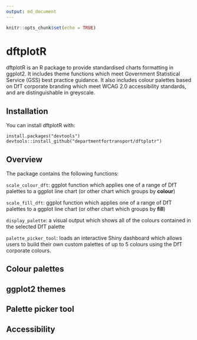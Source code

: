 ```yaml
---
output: md_document
---
```


```r
knitr::opts_chunk$set(echo = TRUE)
```
# dftplotR

dftplotR is an R package to provide standardised charts formatting in ggplot2. It includes theme functions which meet Government Statistical Service (GSS) best practice guidance. It also includes colour palettes based on DfT corporate branding which meet WCAG 2.0 accessibility standards, and are distinguishable in greyscale.

## Installation

You can install dftplotR with:

```
install.packages("devtools")
devtools::install_github("departmentfortransport/dftplotr")
```

## Overview

The package contains the following functions:

```scale_colour_dft```: ggplot function which applies one of a range of DfT palettes to a ggplot line chart (or other chart which groups by **colour**)

```scale_fill_dft```: ggplot function which applies one of a range of DfT palettes to a ggplot line chart (or other chart which groups by **fill**)

```display_palette```: a visual output which shows all of the colours contained in the selected DfT palette

```palette_picker_tool```: loads an interactive Shiny dashboard which allows users to build their own custom palettes of up to 5 colours using the DfT corporate colours.


## Colour palettes


## ggplot2 themes

## Palette picker tool

## Accessibility
